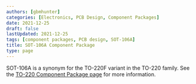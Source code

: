 ```yaml
---
authors: [gbmhunter]
categories: [Electronics, PCB Design, Component Packages]
date: 2021-12-25
draft: false
lastUpdated: 2021-12-25
tags: [component packages, PCB design, SOT-106A]
title: SOT-106A Component Package
type: page
---
```



SOT-106A is a synonym for the TO-220F variant in the TO-220 family. See the [TO-220 Component Package page](/pcb-design/component-packages/to-220-component-package/) for more information.

